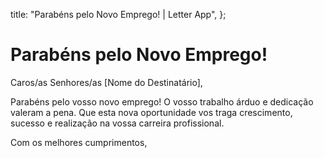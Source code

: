   title: "Parabéns pelo Novo Emprego! | Letter App",
};

# Parabéns pelo Novo Emprego!

Caros/as Senhores/as [Nome do Destinatário],

Parabéns pelo vosso novo emprego! O vosso trabalho árduo e dedicação valeram a pena. Que esta nova oportunidade vos traga crescimento, sucesso e realização na vossa carreira profissional.

Com os melhores cumprimentos,
